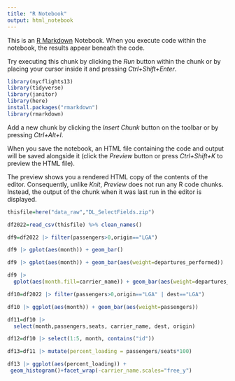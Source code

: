 ---
title: "R Notebook"
output: html_notebook
---

This is an [R Markdown](http://rmarkdown.rstudio.com) Notebook. When you execute code within the notebook, the results appear beneath the code. 

Try executing this chunk by clicking the *Run* button within the chunk or by placing your cursor inside it and pressing *Ctrl+Shift+Enter*. 

```{r}
library(nycflights13)
library(tidyverse)
library(janitor)
library(here)
install.packages("rmarkdown")
library(rmarkdown)
```

Add a new chunk by clicking the *Insert Chunk* button on the toolbar or by pressing *Ctrl+Alt+I*.

When you save the notebook, an HTML file containing the code and output will be saved alongside it (click the *Preview* button or press *Ctrl+Shift+K* to preview the HTML file).

The preview shows you a rendered HTML copy of the contents of the editor. Consequently, unlike *Knit*, *Preview* does not run any R code chunks. Instead, the output of the chunk when it was last run in the editor is displayed.

```{r}
thisfile=here("data_raw","DL_SelectFields.zip")

df2022=read_csv(thisfile) %>% clean_names()
```
```{r}
df9=df2022 |> filter(passengers>0,origin=="LGA")
```

```{r}
df9 |> gplot(aes(month)) + geom_bar()
```
```{r}
df9 |> gplot(aes(month)) + geom_bar(aes(weight=departures_performed))
```
```{r}
df9 |> 
  gplot(aes(month.fill=carrier_name)) + geom_bar(aes(weight=departures_performed))
```
```{r}
df10=df2022 |> filter(passengers>0,origin=="LGA" | dest=="LGA")

df10 |> ggplot(aes(month)) + geom_bar(aes(weight=passengers))
```
```{r}
df11=df10 |>
  select(month,passengers,seats, carrier_name, dest, origin)
```

```{r}
df12=df10 |> select(1:5, month, contains("id"))
```
```{r}
df13=df11 |> mutate(percent_loading = passengers/seats*100)

df13 |> ggplot(aes(percent_loading)) +
 geom_histogram()+facet_wrap(-carrier_name.scales="free_y")

```

